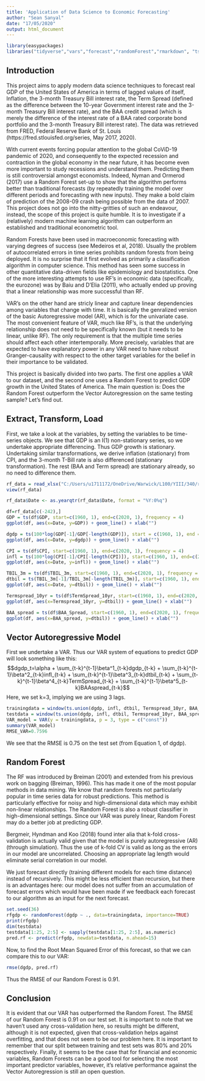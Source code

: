 ---
title: 'Application of Data Science to Economic Forecasting'
author: "Sean Sanyal"
date: "17/05/2020"
output: html_document
---

```{r, message = FALSE, warning=FALSE}

library(easypackages)
libraries("tidyverse","vars","forecast","randomForest","rmarkdown", "tsibble", "quantmod" ,"stats", "dynlm", "readxl", "tsDyn", "jpeg", "knitr", "caret", "Metrics")
```

## Introduction

This project aims to apply modern data science techniques to forecast real GDP of the United States of America in terms of lagged values of itself, Inflation, the 3-month Treasury Bill interest rate, the Term Spread (defined as the difference between the 10-year Government interest rate and the 3-month Treasury Bill interest rate), and the BAA credit spread (which is merely the difference of the interest rate of a BAA rated corporate bond portfolio and the 3-month Treasury Bill interest rate). The data was retrieved from FRED, Federal Reserve Bank of St. Louis (https://fred.stlouisfed.org/series, May 2017, 2020).

With current events forcing popular attention to the global CoViD-19 pandemic of 2020, and consequently to the expected recession and contraction in the global economy in the near future, it has become even more important to study recessions and understand them. Predicting them is still controversial amongst economists. Indeed, Nyman and Ormerod (2017) use a Random Forest set-up to show that the algorithm performs better than traditional forecasts (by repeatedly training the model over different periods and forecasting with new inputs). They make a bold claim of prediction of the 2008-09 crash being possible from the data of 2007. This project does not go into the nitty-gritties of such an endeavour, instead, the scope of this project is quite humble. It is to investigate if a (relatively) modern machine learning algorithm can outperform an established and traditional econometric tool.   

Random Forests have been used in macroeconomic forecasting with varying degrees of success (see Medeiros et al, 2018). Usually the problem of autocorrelated errors in time series prohibits random forests from being deployed. It is no surprise that it first evolved as primarily a classification algorithm in computer science. This method has seen some success in other quantitative data-driven fields like epidemiology and biostatistics. One of the more interesting attempts to use RF's in economic data (specifically, the eurozone) was by Baiu and D'Elia (2011), who actually ended up proving that a linear relationship was more successful than RF.

VAR's on the other hand are stricly linear and capture linear dependencies among variables that change with time. It is basically the genralized version of the basic Autoregressive model (AR), which is for the univariate case. The most convenient feature of VAR, much like RF's, is that the underlying relationship does not need to be specifically known (but it needs to be linear, unlike RF). The only requirement is that the multiple time series should affect each other intertemporally. More precisely, variables that are expected to have explanatory power in any VAR need to have robust Granger-causality with respect to the other target variables for the belief in their importance to be validated.

This project is basically divided into two parts. The first one applies a VAR to our dataset, and the second one uses a Random Forest to predict GDP growth in the United States of America. The main question is: Does the Random Forest outperform the Vector Autoregression on the same testing sample? Let's find out.

## Extract, Transform, Load


First, we take a look at the variables, by setting the variables to be time-series objects. We see that GDP is an I(1) non-stationary series, so we undertake appropriate differencing. Thus GDP growth is stationary. Undertaking similar transformations, we derive inflation (stationary) from CPI, and the 3-month T-Bill rate is also differenced (stationary transformation). The rest (BAA and Term spread) are stationary already, so no need to difference them.

```{r, echo=TRUE, warning=FALSE, message = FALSE, fig.show='hide'}
rf_data = read_xlsx("C:/Users/u1711172/OneDrive/Warwick/L100/YIII/340/rf data.xlsx", sheet = 1, col_types = c("text", rep("numeric", 5)))
view(rf_data)

rf_data$Date <- as.yearqtr(rf_data$Date, format = "%Y:0%q")

df=rf_data[c(-242),]
GDP = ts(df$GDP, start=c(1960, 1), end=c(2020, 1), frequency = 4)
ggplot(df, aes(x=Date, y=GDP)) + geom_line() + xlab("")

dgdp = ts(100*log(GDP[-1]/GDP[-length(GDP)]), start = c(1960, 1), end = c(2020, 1), frequency = 4)
ggplot(df, aes(x=Date, y=dgdp)) + geom_line() + xlab("")

CPI = ts(df$CPI, start=c(1960, 1), end=c(2020, 1), frequency = 4)
infl = ts(100*log(CPI[-1]/CPI[-length(CPI)]), start=c(1960, 1), end=c(2020, 1), frequency = 4)
ggplot(df, aes(x=Date, y=infl)) + geom_line() + xlab("")

TBIL_3m = ts(df$TBIL_3m, start=c(1960, 1), end=c(2020, 1), frequency = 4)
dtbil = ts(TBIL_3m[-1]/TBIL_3m[-length(TBIL_3m)], start=c(1960, 1), end=c(2020, 1), frequency = 4)
ggplot(df, aes(x=Date, y=dtbil)) + geom_line() + xlab("")

Termspread_10yr = ts(df$TermSpread_10yr, start=c(1960, 1), end=c(2020, 1), frequency = 4)
ggplot(df, aes(x=Termspread_10yr, y=dtbil)) + geom_line() + xlab("")

BAA_spread = ts(df$BAA_Spread, start=c(1960, 1), end=c(2020, 1), frequency = 4)
ggplot(df, aes(x=BAA_spread, y=dtbil)) + geom_line() + xlab("")
```

## Vector Autoregressive Model

First we undertake a VAR. Thus our VAR system of equations to predict GDP will look something like this:
$$dgdp_t=\alpha + \sum_{t-k}^{t-1}\beta^1_{t-k}dgdp_{t-k} + \sum_{t-k}^{t-1}\beta^2_{t-k}infl_{t-k} + \sum_{t-k}^{t-1}\beta^3_{t-k}dtbil_{t-k} + \sum_{t-k}^{t-1}\beta^4_{t-k}TermSpread_{t-k} + \sum_{t-k}^{t-1}\beta^5_{t-k}BAAspread_{t-k}$$
Here, we set k=3, implying we are using 3 lags.

```{r, echo=c(5), warning=FALSE, message = FALSE}
trainingdata = window(ts.union(dgdp, infl, dtbil, Termspread_10yr, BAA_spread), end=c(2013,4))
testdata = window(ts.union(dgdp, infl, dtbil, Termspread_10yr, BAA_spread), start=c(2014,1))
VAR_model = VAR(y = trainingdata, p = 3, type = c("const"))
summary(VAR_model)
RMSE_VAR=0.7596
```
We see that the RMSE is 0.75 on the test set (from Equation 1, of dgdp). 

## Random Forest
The RF was introduced by Breiman (2001) and extended from his previous work on bagging (Breiman, 1996).  This has made it one of the most popular methods in data mining. We know that random forests not particularly popular in time series data for robust predictions. This method is particularly effective for noisy and high-dimensional data which may exhibit non-linear relationships. The Random Forest is also a robust classifier in high-dimensional settings. Since our VAR was purely linear, Random Forest may do a better job at predicting GDP.

Bergmeir, Hyndman and Koo (2018) found inter alia that k-fold cross-validation is actually valid given that the model is purely autoregressive (AR) (through simulation). Thus the use of k-fold CV is valid as long as the errors in our model are uncorrelated. Choosing an appropriate lag length would eliminate serial correlation in our model.

We just forecast directly (training different models for each time distance) instead of recursively. This might be less efficient than recursion, but there is an advantages here: our model does not suffer from an accumulation of forecast errors which would have been made if we feedback each forecast to our algorithm as an input for the next forecast.

```{r, echo=TRUE, warning=FALSE, message = FALSE, fig.show='hide'}

set.seed(36)
rfgdp <- randomForest(dgdp ~ ., data=trainingdata, importance=TRUE)
print(rfgdp)
dim(testdata)
testdata[1:25, 2:5] <- sapply(testdata[1:25, 2:5], as.numeric)
pred.rf <- predict(rfgdp, newdata=testdata, n.ahead=15)
```
Now, to find the Root Mean Squared Error of this forecast, so that we can compare this to our VAR:


```{r, echo=TRUE, warning=FALSE, message=FALSE}
rmse(dgdp, pred.rf)
```

Thus the RMSE of our Random Forest is 0.91.

## Conclusion

It is evident that our VAR has outperformed the Random Forest. The RMSE of our Random Forest is 0.91 on our test set. It is important to note that we haven't used any cross-validation here, so results might be different, although it is not expected, given that cross-validation helps against overfitting, and that does not seem to be our problem here. It is important to remember that our split between training and test sets was 80% and 20% respectively. Finally, it seems to be the case that for financial and economic variables, Random Forests can be a good tool for selecting the most important predictor variables, however, it's relative performance against the Vector Autoregression is still an open question. 


